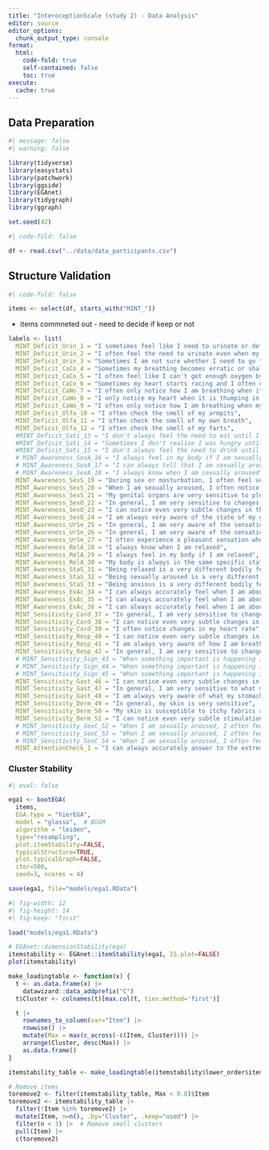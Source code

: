 ```yaml
---
title: "InteroceptionScale (study 2) - Data Analysis"
editor: source
editor_options: 
  chunk_output_type: console
format:
  html:
    code-fold: true
    self-contained: false
    toc: true
execute: 
  cache: true
---
```


## Data Preparation

```r
#| message: false
#| warning: false

library(tidyverse)
library(easystats)
library(patchwork)
library(ggside)
library(EGAnet)
library(tidygraph)
library(ggraph)

set.seed(42)
```

```r
#| code-fold: false

df <- read.csv("../data/data_participants.csv")
```

## Structure Validation

```r
#| code-fold: false

items <- select(df, starts_with("MINT_"))
```

-   items commneted out - need to decide if keep or not

```r
labels <- list(
  MINT_Deficit_Urin_1 = "I sometimes feel like I need to urinate or defecate but when I go to the bathroom I produce less than I expected",
  MINT_Deficit_Urin_2 = "I often feel the need to urinate even when my bladder is not full",
  MINT_Deficit_Urin_3 = "Sometimes I am not sure whether I need to go to the toilet or not (to urinate or defecate)",
  MINT_Deficit_CaCo_4 = "Sometimes my breathing becomes erratic or shallow and I often don't know why",
  MINT_Deficit_CaCo_5 = "I often feel like I can't get enough oxygen by breathing normally",
  MINT_Deficit_CaCo_6 = "Sometimes my heart starts racing and I often don't know why",
  MINT_Deficit_CaNo_7 = "I often only notice how I am breathing when it becomes loud",
  MINT_Deficit_CaNo_8 = "I only notice my heart when it is thumping in my chest",
  MINT_Deficit_CaNo_9 = "I often only notice how I am breathing when my breathing becomes shallow or irregular",
  MINT_Deficit_Olfa_10 = "I often check the smell of my armpits",
  MINT_Deficit_Olfa_11 = "I often check the smell of my own breath",
  MINT_Deficit_Olfa_12 = "I often check the smell of my farts",
  #MINT_Deficit_Sati_13 = "I don't always feel the need to eat until I am really hungry",
  #MINT_Deficit_Sati_14 = "Sometimes I don't realise I was hungry until I ate something",
  #MINT_Deficit_Sati_15 = "I don't always feel the need to drink until I am really thirsty",
  # MINT_Awareness_SexA_16 = "I always feel in my body if I am sexually aroused",
  # MINT_Awareness_SexA_17 = "I can always tell that I am sexually aroused from the way I feel inside",
  # MINT_Awareness_SexA_18 = "I always know when I am sexually aroused",
  MINT_Awareness_SexS_19 = "During sex or masturbation, I often feel very strong sensations coming from my genital areas",
  MINT_Awareness_SexS_20 = "When I am sexually aroused, I often notice specific sensations in my genital area (e.g., tingling, warmth, wetness, stiffness, pulsations)",
  MINT_Awareness_SexS_21 = "My genital organs are very sensitive to pleasant stimulations",
  MINT_Awareness_SexO_22 = "In general, I am very sensitive to changes in my genital organs",
  MINT_Awareness_SexO_23 = "I can notice even very subtle changes in the state of my genital organs",
  MINT_Awareness_SexO_24 = "I am always very aware of the state of my genital organs, even when I am calm",
  MINT_Awareness_UrSe_25 = "In general, I am very aware of the sensations that are happening when I am urinating",
  MINT_Awareness_UrSe_26 = "In general, I am very aware of the sensations that are happening when I am defecating",
  MINT_Awareness_UrSe_27 = "I often experience a pleasant sensation when relieving myself when urinating or defecating)",
  MINT_Awareness_RelA_28 = "I always know when I am relaxed",
  MINT_Awareness_RelA_29 = "I always feel in my body if I am relaxed",
  MINT_Awareness_RelA_30 = "My body is always in the same specific state when I am relaxed",
  MINT_Awareness_StaS_31 = "Being relaxed is a very different bodily feeling compared to other states (e.g., feeling anxious, sexually aroused or after exercise)",
  MINT_Awareness_StaS_32 = "Being sexually aroused is a very different bodily feeling compared to other states (e.g., feeling anxious, relaxed, or after physical exercise)",
  MINT_Awareness_StaS_33 = "Being anxious is a very different bodily feeling compared to other states (e.g., feeling sexually aroused, relaxed or after exercise)",
  MINT_Awareness_ExAc_34 = "I can always accurately feel when I am about to burp",
  MINT_Awareness_ExAc_35 = "I can always accurately feel when I am about to fart",
  MINT_Awareness_ExAc_36 = "I can always accurately feel when I am about to sneeze",
  MINT_Sensitivity_Card_37 = "In general, I am very sensitive to changes in my heart rate",
  MINT_Sensitivity_Card_38 = "I can notice even very subtle changes in the way my heart beats",
  MINT_Sensitivity_Card_39 = "I often notice changes in my heart rate",
  MINT_Sensitivity_Resp_40 = "I can notice even very subtle changes in my breathing",
  MINT_Sensitivity_Resp_41 = "I am always very aware of how I am breathing, even when I am calm",
  MINT_Sensitivity_Resp_42 = "In general, I am very sensitive to changes in my breathing",
  # MINT_Sensitivity_Sign_43 = "When something important is happening in my life, I can feel immediately feel changes in my heart rate",
  # MINT_Sensitivity_Sign_44 = "When something important is happening in my life, I can immediately feel changes in my breathing",
  # MINT_Sensitivity_Sign_45 = "When something important is happening in my life, I can feel it in my body",
  MINT_Sensitivity_Gast_46 = "I can notice even very subtle changes in what my stomach is doing",
  MINT_Sensitivity_Gast_47 = "In general, I am very sensitive to what my stomach is doing",
  MINT_Sensitivity_Gast_48 = "I am always very aware of what my stomach is doing, even when I am calm",
  MINT_Sensitivity_Derm_49 = "In general, my skin is very sensitive",
  MINT_Sensitivity_Derm_50 = "My skin is susceptible to itchy fabrics and materials",
  MINT_Sensitivity_Derm_51 = "I can notice even very subtle stimulations to my skin (e.g., very light touches)",
  # MINT_Sensitivity_SexC_52 = "When I am sexually aroused, I often feel changes in the way my heart beats (e.g., faster or stronger)",
  # MINT_Sensitivity_SexC_53 = "When I am sexually aroused, I often feel changes in my breathing (e.g., faster, shallower, or less regular)",
  # MINT_Sensitivity_SexC_54 = "When I am sexually aroused, I often feel changes in my temperature (e.g., feeling warm or cold)",
  MINT_AttentionCheck_1 = "I can always accurately answer to the extreme left on this question to show that I am reading it")
```

### Cluster Stability

```r
#| eval: false

ega1 <- bootEGA(
  items,
  EGA.type = "hierEGA",
  model = "glasso",  # BGGM
  algorithm = "leiden",
  type="resampling",
  plot.itemStability=FALSE,
  typicalStructure=TRUE,
  plot.typicalGraph=FALSE,
  iter=500,
  seed=3, ncores = 4)

save(ega1, file="models/ega1.RData")
```

```r
#| fig-width: 12
#| fig-height: 14
#| fig-keep: "first"

load("models/ega1.RData")

# EGAnet::dimensionStability(ega)
itemstability <- EGAnet::itemStability(ega1, IS.plot=FALSE)
plot(itemstability)

make_loadingtable <- function(x) {
  t <- as.data.frame(x) |>
    datawizard::data_addprefix("C")
  t$Cluster <- colnames(t)[max.col(t, ties.method='first')]

  t |>
    rownames_to_column(var="Item") |>
    rowwise() |>
    mutate(Max = max(c_across(-c(Item, Cluster)))) |>
    arrange(Cluster, desc(Max)) |>
    as.data.frame()
}

itemstability_table <- make_loadingtable(itemstability$lower_order$item.stability$all.dimensions)

# Remove items
toremove2 <- filter(itemstability_table, Max < 0.8)$Item
toremove2 <- itemstability_table |> 
  filter(!Item %in% toremove2) |>
  mutate(Item, n=n(), .by="Cluster", .keep="used") |> 
  filter(n < 3) |>  # Remove small clusters
  pull(Item) |> 
  c(toremove2)
```

